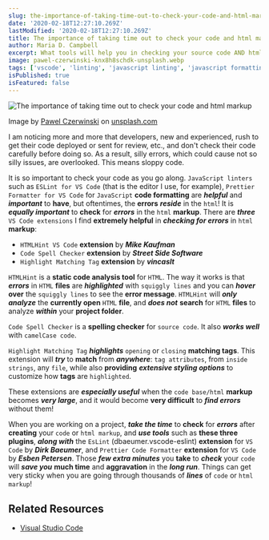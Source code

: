 ```yaml
---
slug: the-importance-of-taking-time-out-to-check-your-code-and-html-markup
date: '2020-02-18T12:27:10.269Z'
lastModified: '2020-02-18T12:27:10.269Z'
title: The importance of taking time out to check your code and html markup
author: Maria D. Campbell
excerpt: What tools will help you in checking your source code AND html markup, thereby reducing the number of errors present in your code base or html markup.
image: pawel-czerwinski-knx8h8schdk-unsplash.webp
tags: ['vscode', 'linting', 'javascript linting', 'javascript formatting']
isPublished: true
isFeatured: false
---
```


![The importance of taking time out to check your code and html markup](pawel-czerwinski-knx8h8schdk-unsplash.webp)

Image by [Pawel Czerwinski](https://unsplash.com/@pawel_czerwinski) on [unsplash.com](https://unsplash.com/photos/kNx8H8ScHDk)

I am noticing more and more that developers, new and experienced, rush to get their code deployed or sent for review, etc., and don't check their code
carefully before doing so. As a result, silly errors, which could cause not so silly issues, are overlooked. This means sloppy code.

It is so important to check your code as you go along. `JavaScript linters` such as `ESLint for VS Code` (that is the editor I use, for example),
`Prettier Formatter for VS Code` for `JavaScript` **code formatting** are
**_helpful_** and **_important_** to **have**, but oftentimes, the **errors** **_reside_** in the `html`! It is **_equally important_** to **check** for **_errors_** in the `html` **markup**. There are **_three_**
`VS Code extensions` I find **extremely helpful** in **_checking for errors_** in `html` **markup**:

-   `HTMLHint VS Code` **extension** by **_Mike Kaufman_**
-   `Code Spell Checker` **extension** by **_Street Side Software_**
-   `Highlight Matching Tag` **extension** by **_vincasIt_**

`HTMLHint` is a **static code analysis tool** for `HTML`. The way it works is that **_errors_** in `HTML` **files** are **_highlighted_** with
`squiggly lines` and you can **_hover_** **over** the `squiggly lines` to see the **error message**. `HTMLHint` will **_only analyze_** the **currently open** `HTML` **file**, and **_does not_** **search** for `HTML` **files** to analyze **_within_** your **project folder**.

`Code Spell Checker` is a **spelling checker** for `source code`. It also
**_works well_** with `camelCase code`.

`Highlight Matching Tag` **_highlights_** `opening` or `closing` **matching
tags**. This extension will **_try_** to **match** from **_anywhere_**:
`tag attributes`, from `inside strings`, any `file`, while also **providing** **_extensive styling options_** to customize how **tags** are `highlighted`.

These extensions are **_especially useful_** when the `code base/html`
**markup** becomes **_very large_**, and it would become **very difficult** to **_find errors_** without them!

When you are working on a project, **_take the time_** to **check** for
**_errors_** after **creating** your `code` or `html markup`, and **_use
tools_** such as **these three plugins**, **_along with_** the `EsLint`
(dbaeumer.vscode-eslint) **extension** for `VS Code` by **_Dirk Baeumer_**, and `Prettier Code Formatter` **extension** for `VS Code` by **_Esben Petersen_**. Those **_few extra minutes_** you **take** to **_check_** your `code` will **_save you_** **much time** and **aggravation** in the **_long run_**. Things can get very sticky when you are going through thousands of **_lines_** of `code` or `html markup`!

## Related Resources

-   [Visual Studio Code](https://code.visualstudio.com/)
